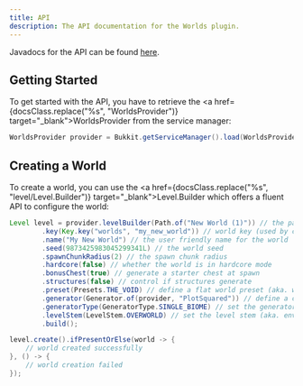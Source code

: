 ```yaml
---
title: API
description: The API documentation for the Worlds plugin.
---
```



Javadocs for the API can be found <a href={javadocs} target="_blank"> here</a>.

## Getting Started

To get started with the API, you have to retrieve the <a href={docsClass.replace("%s", "WorldsProvider")} target="\_blank">WorldsProvider</a>
from the service manager:

```java
WorldsProvider provider = Bukkit.getServiceManager().load(WorldsProvider.class);
```

## Creating a World

To create a world, you can use the <a href={docsClass.replace("%s", "level/Level.Builder")} target="\_blank">Level.Builder</a>
which offers a fluent API to configure the world:

```java
Level level = provider.levelBuilder(Path.of("New World (1)")) // the path the world will be stored at
        .key(Key.key("worlds", "my_new_world")) // world key (used by client and server to identify worlds)
        .name("My New World") // the user friendly name for the world
        .seed(9873425983045299341L) // the world seed
        .spawnChunkRadius(2) // the spawn chunk radius
        .hardcore(false) // whether the world is in hardcore mode
        .bonusChest(true) // generate a starter chest at spawn
        .structures(false) // control if structures generate
        .preset(Presets.THE_VOID) // define a flat world preset (aka. world settings)
        .generator(Generator.of(provider, "PlotSquared")) // define a custom generator
        .generatorType(GeneratorType.SINGLE_BIOME) // set the generator type (aka. world type)
        .levelStem(LevelStem.OVERWORLD) // set the level stem (aka. environment)
        .build();

level.create().ifPresentOrElse(world -> {
    // world created successfully
}, () -> {
    // world creation failed
});
```
